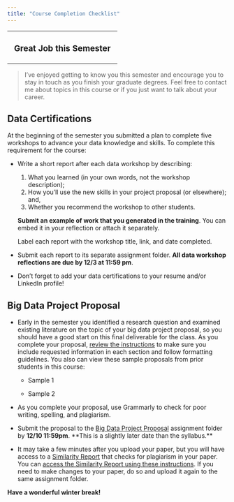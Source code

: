 ```yaml
---
title: "Course Completion Checklist"
---
```


+:---------------------------------:+
| ### Great Job this Semester       |
+-----------------------------------+

> I've enjoyed getting to know you this semester and encourage you to stay in touch as you finish your graduate degrees. Feel free to contact me about topics in this course or if you just want to talk about your career.

## Data Certifications

At the beginning of the semester you submitted a plan to complete five workshops to advance your data knowledge and skills. To complete this requirement for the course:

-   Write a short report after each data workshop by describing:

    1.  What you learned (in your own words, not the workshop description);\
    2.  How you'll use the new skills in your project proposal (or elsewhere); and,\
    3.  Whether you recommend the workshop to other students.

    **Submit an example of work that you generated in the training**. You can embed it in your reflection or attach it separately.

    Label each report with the workshop title, link, and date completed.

-   Submit each report to its separate assignment folder. **All data workshop reflections are due by 12/3 at 11:59 pm**.

-   Don't forget to add your data certifications to your resume and/or LinkedIn profile!

## Big Data Project Proposal

-   Early in the semester you identified a research question and examined existing literature on the topic of your big data project proposal, so you should have a good start on this final deliverable for the class. As you complete your proposal, [review the instructions](https://gastate.view.usg.edu/content/enforced2/2885410-CO.090.EC.ECON8000.XLS.PZ11.20242/Files_Module%203/Big%20Data%20Project%20Proposal%20Instructions.docx?ou=2885410) to make sure you include requested information in each section and follow formatting guidelines. You also can view these sample proposals from prior students in this course:

    -   Sample 1

    -   Sample 2

-   As you complete your proposal, use Grammarly to check for poor writing, spelling, and plagiarism.

-   Submit the proposal to the [Big Data Project Proposal](/assignments/project_proposal.qmd) assignment folder by **12/10 11:59pm**. \*\*This is a slightly later date than the syllabus.\*\*

-   It may take a few minutes after you upload your paper, but you will have access to a [Similarity Report](https://help.turnitin.com/feedback-studio/d2l/student/the-similarity-report/interpreting-the-similarity-report.htm) that checks for plagiarism in your paper. You can [access the Similarity Report using these instructions](https://help.turnitin.com/feedback-studio/d2l/student/the-similarity-report/accessing-the-similarity-report.htm). If you need to make changes to your paper, do so and upload it again to the same assignment folder.

**Have a wonderful winter break!**
